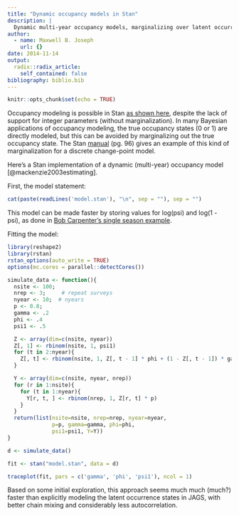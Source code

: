 ```yaml
---
title: "Dynamic occupancy models in Stan"
description: |
  Dynamic multi-year occupancy models, marginalizing over latent occurrence states.
author:
  - name: Maxwell B. Joseph
    url: {}
date: 2014-11-14
output:
  radix::radix_article:
    self_contained: false
bibliography: biblio.bib
---
```


```r
knitr::opts_chunk$set(echo = TRUE)
```


Occupancy modeling is possible in Stan 
[as shown here](https://groups.google.com/forum/#!topic/stan-users/ZuLmNl4Q9xc), 
despite the lack of support for integer parameters (without marginalization).
In many Bayesian applications of occupancy modeling, the true occupancy states 
(0 or 1) are directly modeled, but this can be avoided by marginalizing out the 
true occupancy state.
The Stan [manual](http://mc-stan.org/manual.html) (pg. 96) gives an example of 
this kind of marginalization for a discrete change-point model.

Here's a Stan implementation of a dynamic (multi-year) occupancy model
[@mackenzie2003estimating].

First, the model statement:

```r
cat(paste(readLines('model.stan'), "\n", sep = ""), sep = "")
```

This model can be made faster by storing values for log(psi) and log(1 - psi), 
as done in [Bob Carpenter's single season example](https://groups.google.com/forum/#!topic/stan-users/ZuLmNl4Q9xc).

Fitting the model:

```r
library(reshape2)
library(rstan)
rstan_options(auto_write = TRUE)
options(mc.cores = parallel::detectCores())

simulate_data <- function(){
  nsite <- 100;
  nrep <- 3;     # repeat surveys
  nyear <- 10;  # nyears
  p <- 0.8;
  gamma <- .2
  phi <- .4
  psi1 <- .5

  Z <- array(dim=c(nsite, nyear))
  Z[, 1] <- rbinom(nsite, 1, psi1)
  for (t in 2:nyear){
    Z[, t] <- rbinom(nsite, 1, Z[, t - 1] * phi + (1 - Z[, t - 1]) * gamma)
  }

  Y <- array(dim=c(nsite, nyear, nrep))
  for (r in 1:nsite){
    for (t in 1:nyear){
      Y[r, t, ] <- rbinom(nrep, 1, Z[r, t] * p)
    }
  }
  return(list(nsite=nsite, nrep=nrep, nyear=nyear,
              p=p, gamma=gamma, phi=phi,
              psi1=psi1, Y=Y))
}

d <- simulate_data()

fit <- stan("model.stan", data = d)
```


```r
traceplot(fit, pars = c('gamma', 'phi', 'psi1'), ncol = 1)
```

Based on some initial exploration, this approach seems much much (much?) faster 
than explicitly modeling the latent occurrence states in JAGS, with better chain 
mixing and considerably less autocorrelation. 
